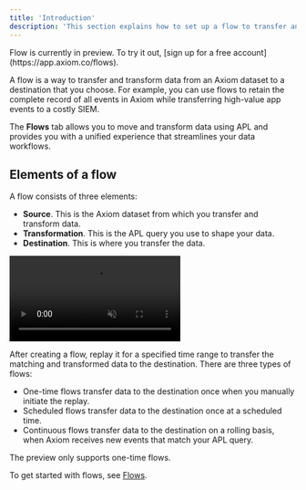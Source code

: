```yaml
---
title: 'Introduction'
description: 'This section explains how to set up a flow to transfer and transform data from an Axiom dataset to a destination.'
---
```


<Note>
Flow is currently in preview. To try it out, [sign up for a free account](https://app.axiom.co/flows).
</Note>

A flow is a way to transfer and transform data from an Axiom dataset to a destination that you choose. For example, you can use flows to retain the complete record of all events in Axiom while transferring high-value app events to a costly SIEM.

The **Flows** tab allows you to move and transform data using APL and provides you with a unified experience that streamlines your data workflows.

## Elements of a flow

A flow consists of three elements:
- **Source**. This is the Axiom dataset from which you transfer and transform data.
- **Transformation**. This is the APL query you use to shape your data.
- **Destination**. This is where you transfer the data.

<Frame>
    <video autoPlay muted loop playsInline className="w-full aspect-video" src="/doc-assets/videos/flows.mp4"></video>
</Frame>

After creating a flow, replay it for a specified time range to transfer the matching and transformed data to the destination. There are three types of flows:
- One-time flows transfer data to the destination once when you manually initiate the replay.
- Scheduled flows transfer data to the destination once at a scheduled time.
- Continuous flows transfer data to the destination on a rolling basis, when Axiom receives new events that match your APL query.

The preview only supports one-time flows.

To get started with flows, see [Flows](/process-data/flows).